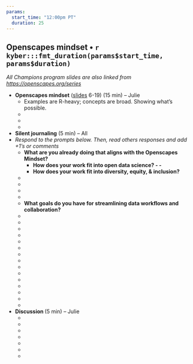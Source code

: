 ```yaml
---
params:
  start_time: "12:00pm PT"
  duration: 25
---
```


## Openscapes mindset • `r kyber:::fmt_duration(params$start_time, params$duration)`
*All Champions program slides are also linked from <https://openscapes.org/series>* 


- **Openscapes mindset** ([slides](https://docs.google.com/presentation/d/1giEW0EIYVnxneGpOBSJnEqg-1CVBUGrbH8Z5gawdeBc/edit?usp=sharing) 6-19) (15 min) – Julie
  - Examples are R-heavy; concepts are broad. Showing what’s possible.
  -  
  -  
  - 
- **Silent journaling** (5 min) – All
- *Respond to the prompts below. Then, read others responses and add +1’s or comments*
    - **What are you already doing that aligns with the Openscapes Mindset?**
        - **How does your work fit into open data science? *- *-  **
        - **How does your work fit into diversity, equity, & inclusion?**
    - 
    - 
    -  
    -  
    - **What goals do you have for streamlining data workflows and collaboration?**
    -  
    -  
    -  
    -   
    -  
    -  
    -  
    -  
    - 
    - 
    - 
    - 
    -  
    -  
    -  
- **Discussion **(5 min) – Julie
    -  
    -  
    -  
    -  
    -  
    -  
    - 
